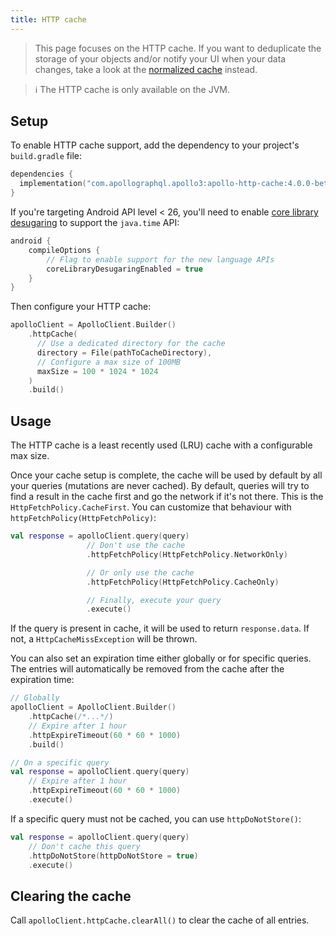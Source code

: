```yaml
---
title: HTTP cache
---
```



> This page focuses on the HTTP cache. If you want to deduplicate the storage of your objects and/or notify your UI when your data changes, take a look at the [normalized cache](./normalized-cache) instead.

> ℹ️ The HTTP cache is only available on the JVM.

## Setup

To enable HTTP cache support, add the dependency to your project's `build.gradle` file:

```kotlin title="build.gradle[.kts]"
dependencies {
  implementation("com.apollographql.apollo3:apollo-http-cache:4.0.0-beta.7")
}
```

If you're targeting Android API level < 26, you'll need to enable [core library desugaring](https://developer.android.com/studio/write/java8-support#library-desugaring) to support the `java.time` API:

```kotlin
android {
    compileOptions {
        // Flag to enable support for the new language APIs
        coreLibraryDesugaringEnabled = true
    }
}
```

Then configure your HTTP cache:

```kotlin
apolloClient = ApolloClient.Builder()
    .httpCache(
      // Use a dedicated directory for the cache
      directory = File(pathToCacheDirectory),
      // Configure a max size of 100MB
      maxSize = 100 * 1024 * 1024
    )
    .build()
```

## Usage

The HTTP cache is a least recently used (LRU) cache with a configurable max size.

Once your cache setup is complete, the cache will be used by default by all your queries (mutations are never cached). By default, queries will try to find a result in the cache first and go the network if it's not there. This is the `HttpFetchPolicy.CacheFirst`. You can customize that behaviour with `httpFetchPolicy(HttpFetchPolicy)`:

```kotlin
val response = apolloClient.query(query)
                 // Don't use the cache
                 .httpFetchPolicy(HttpFetchPolicy.NetworkOnly)

                 // Or only use the cache
                 .httpFetchPolicy(HttpFetchPolicy.CacheOnly)

                 // Finally, execute your query
                 .execute()
```

If the query is present in cache, it will be used to return `response.data`. If not, a `HttpCacheMissException` will be thrown.

You can also set an expiration time either globally or for specific queries. The entries will automatically be removed from the cache after the expiration time:

```kotlin
// Globally
apolloClient = ApolloClient.Builder()
    .httpCache(/*...*/)
    // Expire after 1 hour
    .httpExpireTimeout(60 * 60 * 1000)
    .build()

// On a specific query
val response = apolloClient.query(query)
    // Expire after 1 hour
    .httpExpireTimeout(60 * 60 * 1000)
    .execute()
```

If a specific query must not be cached, you can use `httpDoNotStore()`:

```kotlin
val response = apolloClient.query(query)
    // Don't cache this query
    .httpDoNotStore(httpDoNotStore = true)
    .execute()
```

## Clearing the cache

Call `apolloClient.httpCache.clearAll()` to clear the cache of all entries.
